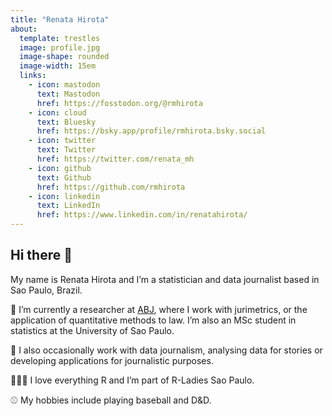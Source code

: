 ```yaml
---
title: "Renata Hirota"
about:
  template: trestles
  image: profile.jpg
  image-shape: rounded
  image-width: 15em
  links:
    - icon: mastodon
      text: Mastodon
      href: https://fosstodon.org/@rmhirota
    - icon: cloud
      text: Bluesky
      href: https://bsky.app/profile/rmhirota.bsky.social
    - icon: twitter
      text: Twitter
      href: https://twitter.com/renata_mh
    - icon: github
      text: Github
      href: https://github.com/rmhirota
    - icon: linkedin
      text: LinkedIn
      href: https://www.linkedin.com/in/renatahirota/
---
```


## Hi there 👋

My name is Renata Hirota and I'm a statistician and data journalist based in Sao Paulo, Brazil.

🔭 I’m currently a researcher at [ABJ](https://abj.org.br), where I work with jurimetrics, or the application of quantitative methods to law. I'm also an MSc student in statistics at the University of Sao Paulo.

🌱 I also occasionally work with data journalism, analysing data for stories or developing applications for journalistic purposes.

👩🏻‍💻 I love everything R and I'm part of R-Ladies Sao Paulo.

⚾️ My hobbies include playing baseball and D&D.

